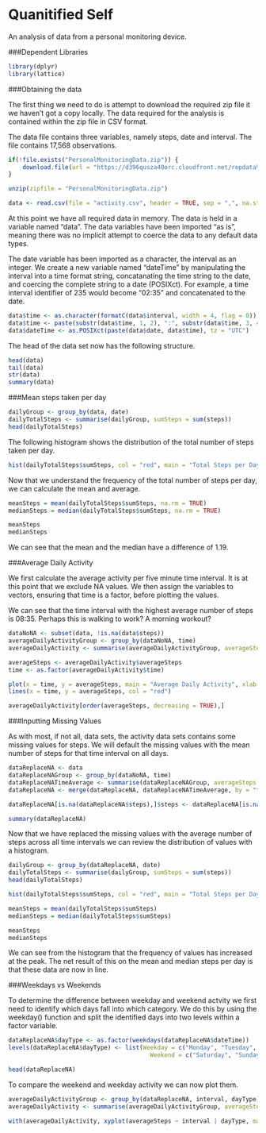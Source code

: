 # Quanitified Self

An analysis of data from a personal monitoring device.

###Dependent Libraries

```r
library(dplyr)
library(lattice)
```


###Obtaining the data

The first thing we need to do is attempt to download the required zip file it we haven't got a copy locally. The data required for the analysis is contained within the zip file in CSV format.

The data file contains three variables, namely steps, date and interval. The file contains 17,568 observations.

```r
if(!file.exists("PersonalMonitoringData.zip")) {
    download.file(url = "https://d396qusza40orc.cloudfront.net/repdata%2Fdata%2Factivity.zip", destfile = "PersonalMonitoringData.zip")
}

unzip(zipfile = "PersonalMonitoringData.zip")

data <- read.csv(file = "activity.csv", header = TRUE, sep = ",", na.strings = c("NA"), as.is = TRUE)
```

At this point we have all required data in memory. The data is held in a variable named "data". The data variables have been imported "as is", meaning there was no implicit attempt to coerce the data to any default data types. 

The date variable has been imported as a character, the interval as an integer. We create a new variable named "dateTime" by manipulating the interval into a time format string, concatanating the time string to the date, and coercing the complete string to a date (POSIXct). For example, a time interval identifier of 235 would become "02:35" and concatenated to the date. 

```r
data$time <- as.character(formatC(data$interval, width = 4, flag = 0))
data$time <- paste(substr(data$time, 1, 2), ":", substr(data$time, 3, 4), sep = "")
data$dateTime <- as.POSIXct(paste(data$date, data$time), tz = "UTC")
```

The head of the data set now has the following structure.

```r
head(data)
tail(data)
str(data)
summary(data)
```

###Mean steps taken per day

```r
dailyGroup <- group_by(data, date)
dailyTotalSteps <- summarise(dailyGroup, sumSteps = sum(steps))
head(dailyTotalSteps)
```

The following histogram shows the distribution of the total number of steps taken per day.

```r
hist(dailyTotalSteps$sumSteps, col = "red", main = "Total Steps per Day", xlab = "Steps", ylab = "Frequency")
```

Now that we understand the frequency of the total number of steps per day, we can calculate the mean and average.

```r
meanSteps = mean(dailyTotalSteps$sumSteps, na.rm = TRUE)
medianSteps = median(dailyTotalSteps$sumSteps, na.rm = TRUE)

meanSteps
medianSteps
```

We can see that the mean and the median have a difference of 1.19.

###Average Daily Activity

We first calculate the average activity per five minute time interval. It is at this point that we exclude NA values. We then assign the variables to vectors, ensuring that time is a factor, before plotting the values.

We can see that the time interval with the highest average number of steps is 08:35. Perhaps this is walking to work? A morning workout?

```r
dataNoNA <- subset(data, !is.na(data$steps))
averageDailyActivityGroup <- group_by(dataNoNA, time)
averageDailyActivity <- summarise(averageDailyActivityGroup, averageSteps = mean(steps))

averageSteps <- averageDailyActivity$averageSteps
time <- as.factor(averageDailyActivity$time)

plot(x = time, y = averageSteps, main = "Average Daily Activity", xlab = "Time", ylab = "Number of Steps")
lines(x = time, y = averageSteps, col = "red")

averageDailyActivity[order(averageSteps, decreasing = TRUE),]
```

###Inputting Missing Values

As with most, if not all, data sets, the activity data sets contains some missing values for steps. We will default the missing values with the mean number of steps for that time interval on all days.

```r
dataReplaceNA <- data
dataReplaceNAGroup <- group_by(dataNoNA, time)
dataReplaceNATimeAverage <- summarise(dataReplaceNAGroup, averageSteps = mean(steps))
dataReplaceNA <- merge(dataReplaceNA, dataReplaceNATimeAverage, by = "time")

dataReplaceNA[is.na(dataReplaceNA$steps),]$steps <- dataReplaceNA[is.na(dataReplaceNA$steps),]$averageSteps

summary(dataReplaceNA)
```

Now that we have replaced the missing values with the average number of steps across all time intervals we can review the distribution of values with a histogram.

```r
dailyGroup <- group_by(dataReplaceNA, date)
dailyTotalSteps <- summarise(dailyGroup, sumSteps = sum(steps))
head(dailyTotalSteps)

hist(dailyTotalSteps$sumSteps, col = "red", main = "Total Steps per Day", xlab = "Steps", ylab = "Frequency")

meanSteps = mean(dailyTotalSteps$sumSteps)
medianSteps = median(dailyTotalSteps$sumSteps)

meanSteps
medianSteps
```

We can see from the histogram that the frequency of values has increased at the peak. The net result of this on the mean and median steps per day is that these data are now in line.

###Weekdays vs Weekends

To determine the difference between weekday and weekend actvity we first need to identify which days fall into which category. We do this by using the weekday() function and split the identified days into two levels within a factor variable. 

```r
dataReplaceNA$dayType <- as.factor(weekdays(dataReplaceNA$dateTime))
levels(dataReplaceNA$dayType) <- list(Weekday = c("Monday", "Tuesday", "Wednesday", "Thursday", "Friday"),
                                        Weekend = c("Saturday", "Sunday"))

head(dataReplaceNA)
```

To compare the weekend and weekday activity we can now plot them.

```r
averageDailyActivityGroup <- group_by(dataReplaceNA, interval, dayType)
averageDailyActivity <- summarise(averageDailyActivityGroup, averageSteps = mean(steps))

with(averageDailyActivity, xyplot(averageSteps ~ interval | dayType, main = "Weekday vs Weekend | Average Activity", ylab = "Average Steps", xlab = "Time", type = "l", layout = c(1,2)))
```


